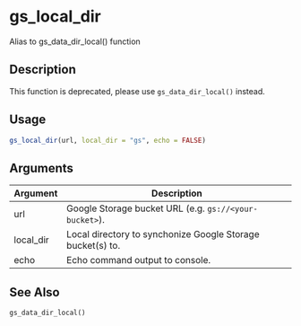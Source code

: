 # gs_local_dir


Alias to gs_data_dir_local() function




## Description

This function is deprecated, please use `gs_data_dir_local()` instead.





## Usage
```r
gs_local_dir(url, local_dir = "gs", echo = FALSE)
```




## Arguments


Argument      |Description
------------- |----------------
url | Google Storage bucket URL (e.g. ``gs://<your-bucket>``).
local_dir | Local directory to synchonize Google Storage bucket(s) to.
echo | Echo command output to console.







## See Also

`gs_data_dir_local()`



